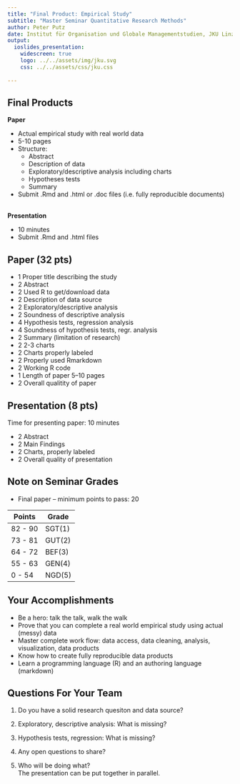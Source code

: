 ```yaml
---
title: "Final Product: Empirical Study"
subtitle: "Master Seminar Quantitative Research Methods"
author: Peter Putz
date: Institut für Organisation und Globale Managementstudien, JKU Linz
output: 
  ioslides_presentation:
    widescreen: true
    logo: ../../assets/img/jku.svg
    css: ../../assets/css/jku.css
    
---
```



<style>
table.rmdtable th {
  color: white;
  font-size: 18px;
  background: -webkit-gradient(linear, 50% 0%, 50% 100%, color-stop(40%, #1e786d), color-stop(80%, #144f48)) no-repeat;
  background: -webkit-linear-gradient(top, #1e786d 40%, #144f48 80%) no-repeat;
  background: -moz-linear-gradient(top, #1e786d 40%, #144f48 80%) no-repeat;
  background: -o-linear-gradient(top, #1e786d 40%, #144f48 80%) no-repeat;
  background: linear-gradient(top, #1e786d 40%, #144f48 80%) no-repeat;
}
</style>


## Final Products {.smaller}

**Paper**

- Actual empirical study with real world data
- 5-10 pages
- Structure: 
    - Abstract
    - Description of data
    - Exploratory/descriptive analysis including charts
    - Hypotheses tests
    - Summary
- Submit .Rmd and .html or .doc files (i.e. fully reproducible documents)

\
**Presentation**

- 10 minutes
- Submit .Rmd and .html files


## Paper (32 pts) {.smaller}

- 1 Proper title describing the study
- 2 Abstract
- 2 Used R to get/download data
- 2 Description of data source
- 2 Exploratory/descriptive analysis
- 2 Soundness of descriptive analysis
- 4 Hypothesis tests, regression analysis
- 4 Soundness of hypothesis tests, regr. analysis
- 2 Summary (limitation of research)
- 2 2-3 charts
- 2 Charts properly labeled
- 2 Properly used Rmarkdown
- 2 Working R code
- 1 Length of paper 5--10 pages
- 2 Overall qualitity of paper


## Presentation (8 pts)

Time for presenting paper: 10 minutes

- 2 Abstract
- 2 Main Findings
- 2 Charts, properly labeled
- 2 Overall quality of presentation



## Note on Seminar Grades

- Final paper -- minimum points to pass: 20


Points       |  Grade
------------ | --------------
82 - 90      | SGT(1)
73 - 81      | GUT(2)
64 - 72      | BEF(3)
55 - 63      | GEN(4)
0 - 54       | NGD(5)



## Your Accomplishments

- Be a hero: talk the talk, walk the walk
- Prove that you can complete a real world empirical study using actual (messy) data
- Master complete work flow: data access, data cleaning, analysis, visualization, data products
- Know how to create fully reproducible data products
- Learn a programming language (R) and an authoring language (markdown)


## Questions For Your Team

1. Do you have a solid research quesiton and data source?

2. Exploratory, descriptive analysis: What is missing?

3. Hypothesis tests, regression: What is missing?

4. Any open questions to share?

5. Who will be doing what?  
    The presentation can be put together in parallel.